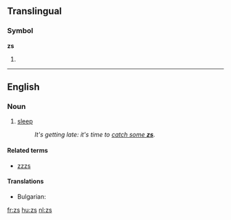 {{also|Zs|Z's|z's}}
==Translingual==
===Symbol===
'''zs'''

# {{SI-unit-abb|zepto|second|[[time]]}}

----

==English==

===Noun===
{{en-plural noun}}

# {{context|slang|in cartoons|lang=en}} [[sleep]]
#: ''It's getting late: it's time to [[catch some zs|catch some '''zs''']].''

====Related terms====
* [[zzzs]]

====Translations====
{{trans-top|slang: sleep}}
* Bulgarian: {{t+|bg|сън|m}}
{{trans-mid}}
{{trans-bottom}}

[[fr:zs]]
[[hu:zs]]
[[nl:zs]]